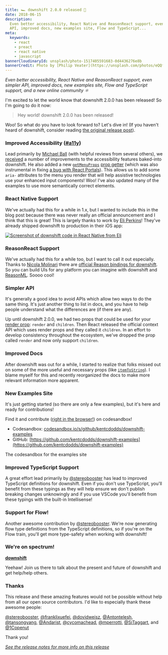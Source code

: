 ```yaml
---
title: 🏎 downshift 2.0.0 released 🎉
date: 2018-06-15
description:
  Even better accessibility, React Native and ReasonReact support, even simpler
  API, improved docs, new examples site, Flow and TypeScript...
meta:
  keywords:
    - react
    - preact
    - react native
    - javascript
bannerCloudinaryId: unsplash/photo-1517405591683-0d4436276e8b
bannerCredit: Photo by [Philip Veater](https://unsplash.com/photos/eQQfYv7bhwU)
---
```


_Even better accessibility, React Native and ReasonReact support, even simpler
API, improved docs, new examples site, Flow and TypeScript support, and a new
online community ⚛️_

I'm excited to let the world know that downshift 2.0.0 has been released! So I'm
going to do it now:

> Hey world! downshift 2.0.0 has been released!

Woo! So what do you have to look forward to? Let's dive in! (If you haven't
heard of downshift, consider reading
[the original release post](/blog/introducing-downshift-for-react)).

### Improved Accessibility ([**#a11y**](https://twitter.com/hashtag/a11y))

Lead primarily by [Michael Ball](https://github.com/cycomachead) (with helpful
reviews from several others), we
[received](https://github.com/downshift-js/downshift/pull/285) a number of
improvements to the accessibility features baked-into downshift. He also added a
new
[`getMenuProps`](https://github.com/downshift-js/downshift/blob/master/README.md#getmenuprops)
[prop getter](/blog/how-to-give-rendering-control-to-users-with-prop-getters)
(which was also instrumental in fixing
[a bug with React Portals](https://github.com/downshift-js/downshift/issues/287)).
This allows us to add some `aria-` attributes to the menu you render that will
help assistive technologies use your enhanced input components! Woo! I've also
updated many of the examples to use more semantically correct elements.

### React Native Support

We've actually had this for a while in 1.x, but I wanted to include this in the
blog post because there was never really an official announcement and I think
that this is great! This is largely thanks to work by
[Eli Perkins](https://github.com/eliperkins)! They've already shipped downshift
to production in their iOS app:

[![Screenshot of downshift code in React Native from Eli](https://res.cloudinary.com/kentcdodds-com/image/upload/v1625032682/kentcdodds.com/content/blog/downshift-2-0-0-released/0.png)](https://github.com/downshift-js/downshift/issues/185#issuecomment-365965566)

### ReasonReact Support

We've actually had this for a while too, but I want to call it out especially.
Thanks to [Nicola Molinari](https://github.com/emmenko) there are
[official Reason bindings for downshift](https://github.com/downshift-js/downshift/blob/master/README.md#bindings-for-reasonml).
So you can build UIs for any platform you can imagine with downshift and
[ReasonML](https://reasonml.github.io). Soooo cool!

### Simpler API

It's generally a good idea to avoid APIs which allow two ways to do the same
thing. It's just another thing to list in docs, and you have to help people
understand what the differences are (if there are any).

Up until downshift 2.0.0, we had two props that could be used for your
[render prop](https://cdb.reacttraining.com/use-a-render-prop-50de598f11ce):
`render` and `children`. Then React released the official context API which uses
render props and they called it `children`. In an effort to develop consistency
throughout the ecosystem, we've dropped the prop called `render` and now only
support `children`.

### Improved Docs

After downshift was out for a while, I started to realize that folks missed out
on some of the more useful and necessary props (like
[`itemToString`](https://github.com/downshift-js/downshift/blob/master/README.md#itemtostring)).
I blame myself for this and recently reorganized the docs to make more relevant
information more apparent.

### New Examples Site

It's just getting started (so there are only a few examples), but it's here and
ready for contributions!

Find it and contribute
([right in the browser!](https://hackernoon.com/announcing-codesandbox-2-0-938cff3a0fcb))
on codesandbox!

- Codesandbox:
  [codesandbox.io/s/github/kentcdodds/downshift-examples](https://codesandbox.io/s/github/kentcdodds/downshift-examples)
- GitHub:
  [https://github.com/kentcdodds/downshift-examples](https://github.com/kentcdodds/downshift-examples)

<figcaption>The codesandbox for the examples site</figcaption>

### Improved TypeScript Support

A great effort lead primarily by
[@stereobooster](https://github.com/stereobooster) has lead to improved
TypeScript definitions for downshift. Even if you don't use TypeScript, you'll
benefit from these typings as they will help ensure we don't publish breaking
changes unknowingly and if you use VSCode you'll benefit from these typings with
the built-in Intellisense!

### Support for Flow!

Another awesome contribution by
[@stereobooster](https://github.com/stereobooster). We're now generating flow
type definitions from the TypeScript definitions, so if you're on the Flow
train, you'll get more type-safety when working with downshift!

### We're on spectrum!

[**downshift**](https://spectrum.chat/downshift)

Yeehaw! Join us there to talk about the present and future of downshift and get
help/help others.

### Thanks

This release and these amazing features would not be possible without help from
all our open source contributors. I'd like to especially thank these awesome
people:

[@stereobooster](https://github.com/stereobooster),
[@franklixuefei](https://github.com/franklixuefei),
[@dovidweisz](https://github.com/dovidweisz),
[@Antontelesh](https://github.com/Antontelesh),
[@tansongyang](https://github.com/tansongyang),
[@Andarist](https://github.com/Andarist),
[@cycomachead](https://github.com/cycomachead),
[@mperrotti](https://github.com/mperrotti),
[@SiTaggart](https://github.com/SiTaggart), and
[@1Copenut](https://github.com/1Copenut)

Thank you!

[_See the release notes for more info on this release_](https://github.com/downshift-js/downshift/releases/tag/v2.0.0)
